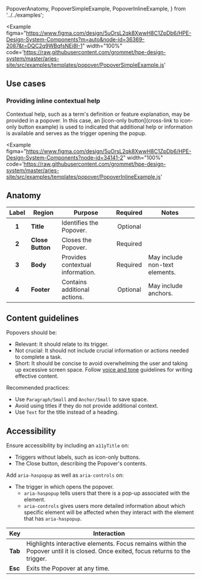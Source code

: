   PopoverAnatomy,
  PopoverSimpleExample,
  PopoverInlineExample,
} from '../../examples';

<Example
  figma="https://www.figma.com/design/5uOrsL2qk8XwwH8C1ZpDb6/HPE-Design-System-Components?m=auto&node-id=36369-2087&t=DQC2q9WBqfsNEi8I-1"
  width="100%"
  code='https://raw.githubusercontent.com/grommet/hpe-design-system/master/aries-site/src/examples/templates/popover/PopoverSimpleExample.js'
>
  <PopoverSimpleExample />
</Example>

## Use cases
### Providing inline contextual help

Contextual help, such as a term's definition or feature explanation, may be provided in a popover. In this case, an [icon-only button](cross-link to icon-only button example) is used to indicated that additional help or information is available and serves as the trigger opening the popup.

<Example
  figma="https://www.figma.com/design/5uOrsL2qk8XwwH8C1ZpDb6/HPE-Design-System-Components?node-id=34141-2"
  width="100%"
  code='https://raw.githubusercontent.com/grommet/hpe-design-system/master/aries-site/src/examples/templates/popover/PopoverInlineExample.js'
>
  <PopoverInlineExample />
</Example>

## Anatomy

<Example caption="Diagram illustrating the 4 parts of a Popover which include an optional title, required close button, required body content, and an optional footer." plain>
  <PopoverAnatomy />
</Example>

| Label | Region        | Purpose                              | Required | Notes                                      |
| :---: | ------------- | ------------------------------------ | :------: | ------------------------------------------ |
| **1** | **Title**     | Identifies the Popover.               | Optional |                                            |
| **2** | **Close Button** | Closes the Popover.                | Required |                                            |
| **3** | **Body**      | Provides contextual information.      | Required | May include non-text elements.             |
| **4** | **Footer**    | Contains additional actions.          | Optional | May include anchors.                       |


## Content guidelines

Popovers should be:
- Relevant: It should relate to its trigger.
- Not crucial: It should not include crucial information or actions needed to complete a task.
- Short: It should be concise to avoid overwhelming the user and taking up excessive screen space. Follow [voice and tone](https://design-system.hpe.design/foundation/voice-and-tone) guidelines for writing effective content.

Recommended practices:
- Use `Paragraph/Small` and `Anchor/Small` to save space.
- Avoid using titles if they do not provide additional context.
- Use `Text` for the title instead of a heading.

## Accessibility

Ensure accessibility by including an `a11yTitle` on:
- Triggers without labels, such as icon-only buttons.
- The Close button, describing the Popover's contents.

Add `aria-haspopup` as well as `aria-controls` on:
- The trigger in which opens the popover.
   - `aria-haspopup` tells users that there is a pop-up associated with the element.
   - `aria-controls` gives users more detailed information about which specific element will be affected when they interact with the element that has `aria-haspopup`.

| Key   | Interaction                                                                                                      |
| ----- | ---------------------------------------------------------------------------------------------------------------- |
| **Tab** | Highlights interactive elements. Focus remains within the Popover until it is closed. Once exited, focus returns to the trigger. |
| **Esc** | Exits the Popover at any time.                                                                                   |
